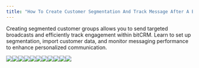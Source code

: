 ```yaml
---
title: "How To Create Customer Segmentation And Track Message After A Broadcast"
---
```


Creating segmented customer groups allows you to send targeted broadcasts and efficiently track engagement within bitCRM. Learn to set up segmentation, import customer data, and monitor messaging performance to enhance personalized communication.

![](https://cdn.prod.website-files.com/659655f5b20d395a5c69efcf/66a07db1e998a89bb89b3d53_AD_4nXde2MoBO2PObCGRPc-lfNc-fTFdTafrBQIc_CRCpex9S_hQ03ZMOaIq9vuc-9hwqFXizWgDZYl6yma2IyJnCzp88pEB6bheX4hZkCuh4JtAeoI1g91xtC0iJMSdgZl9cFNfV5Xmnb5Yhe5AdHRQ9uCYfJUR.png)![](https://cdn.prod.website-files.com/659655f5b20d395a5c69efcf/66a07db113828f0642b1f695_AD_4nXcAixOkoVnHDQHvbshNIiEpPL1zSQaYRn-mAuFnGHtFlvhruUNHiDMNJXEFXqVX1yxICQFcAtF9TbyPg_GTfJaFQCGLPjIDaV_X74vmIms23GM1hDlZPG82XghY8oPvmE44m3zEJE-O71Su9Xc9-0FwOFGZ.png)![](https://cdn.prod.website-files.com/659655f5b20d395a5c69efcf/66a07db168b391e6ebba43f1_AD_4nXeF9vG8C_2Quk9Uf0rjL8a-AmPCTuoYTFaaxQJ7dIK9sWBZfjyzXV_6LXVnnTxs36S-YmUt7pdygmhLZag8F9zfml6AnjqYb5N19RXBYF27vIQ_RSp-JAsuKeoIXcCae9mQRc-fNKoSOvCxXVkl7LI1oUve.png)![](https://cdn.prod.website-files.com/659655f5b20d395a5c69efcf/66a07db2bcda3269e742fa7a_AD_4nXcz41tOePZ4a2x2BbfLZz_q_tpZ2Bu2FNeGbqNmG9ZCrRkFWqXhgwN_F9ZbLTpuv5gvgrxdMv-mutqibVj8l2txlNmG-3Xqv655-TqGhtlkW0zKZWHqOPnZFLrc9rNTJl_V4vcmW4xJTOfkGkQ0NDbvtxoE.png)![](https://cdn.prod.website-files.com/659655f5b20d395a5c69efcf/66a07db26ec0044c74f082f2_AD_4nXek7T4rBz0gm1Y1b1a7dZJTaWUN5d03BuIMFpWpgjSSsZ7yvhMQEGTU6j7dpuiLjSkZBweiNP2O-T5grOFlIjacN6oCsRNJJL8bgzC2KScXM9wOYQ7v8Cqo-UIOq9cscfhcRd8bN_P6Oqhytn-mSLge5Kjp.png)![](https://cdn.prod.website-files.com/659655f5b20d395a5c69efcf/66a07db26706dfaa3e0b6a4b_AD_4nXcygmDTx9kPaXrF8DRwgBmm-AcKbkUHF8M6iStc_kxqNolL6Lfe6id3NDC3UKUmmxLpYM3lhUheF1Ny8c8iQzLA_bMkkUZnsFPkORD1N63IcdOiyb0jrkSin6KlElzZNRJQjtL2SfabYkQ89Sd7HiKiwVGJ.png)![](https://cdn.prod.website-files.com/659655f5b20d395a5c69efcf/66a07db22bdfd06a6aeaa8e8_AD_4nXcVOk7NWFjeVqnsE7RPPK9tBRl4nb_24N2vdozOHTGq3AJ9zSIJsnvK2Hg0oFgLnol2hPPwRMZjroaR0BAGkuQS7lZOBl6AXaNHQSw8YzO4lXKNF5fhoc9O6CP9dxxwncr6PkOP0fa7zT0aspCnuj4-zak.png)![](https://cdn.prod.website-files.com/659655f5b20d395a5c69efcf/66a07db28e908b0a64c4b5d5_AD_4nXdiRxlbstv8YmofUV2ow46dKOTyS92tIyk2INry8qCko3nAd9WgxOvNWhPcnGdGlQqOXPnA7yNd8esUUHnzhyXRHzhshO4ZZHzQiTbM6g8smW7N_vFUgaSeJ0YfS4Od3TmMYleJhRa8SUBQQSNMf44diwqQ.png)![](https://cdn.prod.website-files.com/659655f5b20d395a5c69efcf/66a07db24a62e9c7f81abe88_AD_4nXcWwHkZg2a-sTqb9KDJmUdq63e9_cHWVLPECtL5_ULxU-1tq4sZC_g5cEHautnm7xzVwDGqVSUYLqIff9cliSQ5I94IfSVhDdnvD73dniWNVqIeSi-8jd0iuj-VZVUurbB66qp-YR_8q9X_jSGRY36M2PQ.png)![](https://cdn.prod.website-files.com/659655f5b20d395a5c69efcf/66a07db254792e3721f97200_AD_4nXeS81zGY87u2eqozkLSOxq2vm_BVVKvENeDjEsQVZNmmHf8ka_jbedK_4UdRTVNkC_nOlOJnq93CV8IJbtxnDjUMKxd_CHv1uYN6JftQpVhLomsr6wSqVmoHLVzcB6A0kGdZxJMev4RpO8tEfpbVKfGFu31.png)![](https://cdn.prod.website-files.com/659655f5b20d395a5c69efcf/66a07db2ecca53244871acae_AD_4nXeZ75W6nQOGmsv__GUNoDZ5nFOCDUn41r3G2QrcHdp78eobiV607pOcKeEGIEiK9Zvvw3xsdS6WLkLY1jDXKAqw5QKXM-NrgAy_x6PUJejTEwULVkl8kABphEMbJZd3H0wXXjHeJtiKxegvPCKXKfv0ZroM.png)
